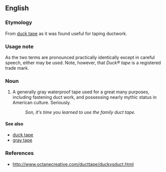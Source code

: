 ==English==

===Etymology===
From [[duck tape]] as it was found useful for taping ductwork.

===Usage note===
As the two terms are pronounced practically identically except in careful speech, either may be used.  Note, however, that ''Duck&reg; tape'' is a registered trade mark.

===Noun===

# A generally gray waterproof tape used for a great many purposes, including fastening duct work, and possessing nearly mythic status in American culture.  Seriously.
#: ''Son, it's time you learned to use the family duct tape.''

====See also====

*[[duck tape]]
*[[gray tape]]

===References===

*http://www.octanecreative.com/ducttape/duckvsduct.html